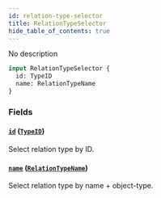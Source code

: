 ```yaml
---
id: relation-type-selector
title: RelationTypeSelector
hide_table_of_contents: true
---
```



No description

```graphql
input RelationTypeSelector {
  id: TypeID
  name: RelationTypeName
}
```


### Fields

#### [`id`](#) ([`TypeID`](/docs/directory-api-reference/schema/scalars/type-id))

Select relation type by ID.


#### [`name`](#) ([`RelationTypeName`](/docs/directory-api-reference/schema/inputs/relation-type-name))

Select relation type by name + object-type.




